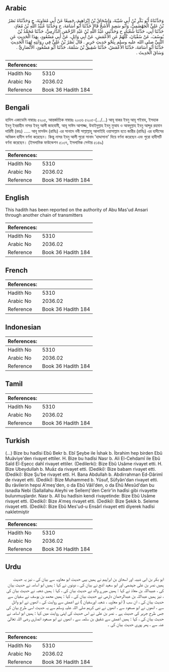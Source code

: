 ## Arabic


<div dir="rtl" lang="ar" style={{fontSize:'larger',backgroundColor:'#f8f9fa',padding:20}}>
وَحَدَّثَنَاهُ أَبُو بَكْرِ بْنُ أَبِي شَيْبَةَ، وَإِسْحَاقُ بْنُ إِبْرَاهِيمَ، جَمِيعًا عَنْ أَبِي مُعَاوِيَةَ، ح وَحَدَّثَنَاهُ نَصْرُ بْنُ عَلِيٍّ الْجَهْضَمِيُّ، وَأَبُو سَعِيدٍ الأَشَجُّ قَالاَ حَدَّثَنَا أَبُو أُسَامَةَ، ح وَحَدَّثَنَا عُبَيْدُ اللَّهِ بْنُ مُعَاذٍ، حَدَّثَنَا أَبِي، حَدَّثَنَا شُعْبَةُ، ح وَحَدَّثَنِي عَبْدُ اللَّهِ بْنُ عَبْدِ الرَّحْمَنِ الدَّارِمِيُّ، حَدَّثَنَا مُحَمَّدُ بْنُ يُوسُفَ، عَنْ سُفْيَانَ، كُلُّهُمْ عَنِ الأَعْمَشِ، عَنْ أَبِي وَائِلٍ، عَنْ أَبِي مَسْعُودٍ، بِهَذَا الْحَدِيثِ عَنِ النَّبِيِّ صلى الله عليه وسلم بِنَحْوِ حَدِيثِ جَرِيرٍ ‏.‏ قَالَ نَصْرُ بْنُ عَلِيٍّ فِي رِوَايَتِهِ لِهَذَا الْحَدِيثِ حَدَّثَنَا أَبُو أُسَامَةَ، حَدَّثَنَا الأَعْمَشُ، حَدَّثَنَا شَقِيقُ بْنُ سَلَمَةَ، حَدَّثَنَا أَبُو مَسْعُودٍ، الأَنْصَارِيُّ ‏.‏ وَسَاقَ الْحَدِيثَ ‏.‏
</div>
<div style={{backgroundColor:'#f8f9fa',padding:20, marginBottom: 10}}><table> <thead> <tr> <th>References:</th> <th></th> </tr> </thead> <tbody><tr><td>Hadith No</td><td>5310</td></tr><tr><td>Arabic No</td><td>2036.02</td></tr><tr><td>Reference</td><td>Book 36 Hadith 184</td></tr></tbody></table></div>

## Bengali


<div dir="ltr" lang="bn" style={{fontSize:'larger',backgroundColor:'#f8f9fa',padding:20}}>
হাদিস একাডেমি নাম্বারঃ ৫২০৫, আন্তর্জাতিক নাম্বারঃ ২০৩৬ ৫২০৫-(.../…) আবূ বাকর ইবনু আবূ শইবাহ, ইসহাক ইবনু ইবরাহীম নাসর ইবনু আলী জাহযামী, আবূ সাঈদ আশাজ্জ, উবাইদুল্লাহ ইবনু মুআয ও আবদুল্লাহ ইবনু আব্দুর রহমান দারিমী (রহঃ) ..... আবূ মাসউদ (রাযিঃ) এর সানাদে নবী সাল্লাল্লাহু আলাইহি ওয়াসাল্লাম হতে জারীর (রাযিঃ) এর হাদীসের অবিকল হাদীস বর্ণনা করেছেন। কিন্তু নাসর ইবনু আলী পুরো সানাদ 'হাদ্দাসানা' দিয়ে বর্ণনা করেছেন এবং পুরো হাদীসটি বর্ণনা করেছেন। (ইসলামিক ফাউন্ডেশন ৫১৩৭, ইসলামিক সেন্টার ৫১৪৯)
</div>
<div style={{backgroundColor:'#f8f9fa',padding:20, marginBottom: 10}}><table> <thead> <tr> <th>References:</th> <th></th> </tr> </thead> <tbody><tr><td>Hadith No</td><td>5310</td></tr><tr><td>Arabic No</td><td>2036.02</td></tr><tr><td>Reference</td><td>Book 36 Hadith 184</td></tr></tbody></table></div>

## English


<div dir="ltr" lang="en" style={{fontSize:'larger',backgroundColor:'#f8f9fa',padding:20}}>
This hadith has been reported on the authority of Abu Mas'ud Ansari through another chain of transmitters
</div>
<div style={{backgroundColor:'#f8f9fa',padding:20, marginBottom: 10}}><table> <thead> <tr> <th>References:</th> <th></th> </tr> </thead> <tbody><tr><td>Hadith No</td><td>5310</td></tr><tr><td>Arabic No</td><td>2036.02</td></tr><tr><td>Reference</td><td>Book 36 Hadith 184</td></tr></tbody></table></div>

## French


<div dir="ltr" lang="fr" style={{fontSize:'larger',backgroundColor:'#f8f9fa',padding:20}}>

</div>
<div style={{backgroundColor:'#f8f9fa',padding:20, marginBottom: 10}}><table> <thead> <tr> <th>References:</th> <th></th> </tr> </thead> <tbody><tr><td>Hadith No</td><td>5310</td></tr><tr><td>Arabic No</td><td>2036.02</td></tr><tr><td>Reference</td><td>Book 36 Hadith 184</td></tr></tbody></table></div>

## Indonesian


<div dir="ltr" lang="id" style={{fontSize:'larger',backgroundColor:'#f8f9fa',padding:20}}>

</div>
<div style={{backgroundColor:'#f8f9fa',padding:20, marginBottom: 10}}><table> <thead> <tr> <th>References:</th> <th></th> </tr> </thead> <tbody><tr><td>Hadith No</td><td>5310</td></tr><tr><td>Arabic No</td><td>2036.02</td></tr><tr><td>Reference</td><td>Book 36 Hadith 184</td></tr></tbody></table></div>

## Tamil


<div dir="ltr" lang="ta" style={{fontSize:'larger',backgroundColor:'#f8f9fa',padding:20}}>

</div>
<div style={{backgroundColor:'#f8f9fa',padding:20, marginBottom: 10}}><table> <thead> <tr> <th>References:</th> <th></th> </tr> </thead> <tbody><tr><td>Hadith No</td><td>5310</td></tr><tr><td>Arabic No</td><td>2036.02</td></tr><tr><td>Reference</td><td>Book 36 Hadith 184</td></tr></tbody></table></div>

## Turkish


<div dir="ltr" lang="tr" style={{fontSize:'larger',backgroundColor:'#f8f9fa',padding:20}}>
(…) Bize bu hadîsi Ebû Bekr b. Ebî Şeybe ile İshak b. İbrahim hep birden Ebû Muâviye'den rivayet ettiler. H. Bize bu hadîsi Nasr b. Ali El-Cehdamî ile Ebû Saîd Eî-Eşecc dahî rivayet ettiler. (Dedilerki): Bize Ebû Usâme rivayet etti. H. Bize Ubeydullah b. Muâz da rivayet etti. (Dediki): Bize babam rivayet etti. (Dediki): Bize Şu'be rivayet etti. H. Bana Abdullah b. Abdirrahman Ed-Dârimî de rivayet etti. (Dediki): Bize Muhammed b. Yûsuf, Süfyân'dan rivayet etti. Bu râvilerin hepsi A'meş'den, o da Ebû Vâil'den, o da Ehû Mesûd'dan bu isnadla Nebi (Sallallahu Aleyhi ve Sellem)'den Cerir'in hadîsi gibi rivayette bulunmuşlardır. Nasr b. Alî bu hadîsin kendi rivayetinde: Bize Ebû Usâme rivayet etti. (Dediki): Bize A'meş rivayet etti. (Dediki): Bize Şekik b. Seleme rivayet etti. (Dediki): Bize Ebû Mes'ud-u Ensârî rivayet etti diyerek hadîsi nakletmiştir
</div>
<div style={{backgroundColor:'#f8f9fa',padding:20, marginBottom: 10}}><table> <thead> <tr> <th>References:</th> <th></th> </tr> </thead> <tbody><tr><td>Hadith No</td><td>5310</td></tr><tr><td>Arabic No</td><td>2036.02</td></tr><tr><td>Reference</td><td>Book 36 Hadith 184</td></tr></tbody></table></div>

## Urdu


<div dir="rtl" lang="ur" style={{fontSize:'larger',backgroundColor:'#f8f9fa',padding:20}}>
ابو بکر بن ابی شیبہ اور اسحاق بن ابراہیم نے ہمیں یہی حدیث ابو معاویہ سے بیان کی ، نیز یہ حدیث ہمیں نصر بن علی جہضمی اور ابو سعید اشج نے بیان کی ، دونوں نے کہا : ہمیں ابو اسامہ نے حدیث بیان کی ، عبیداللہ بن معاذ نے کہا : ہمیں میرے والد نے حدیث بیان کی ، کہا : ہمیں شعبہ نے حدیث بیان کی ، نیز ہمیں عبداللہ بن عبدالرحمان دارمی نے حدیث بیان کی ، کہا : ہمیں محمد بن یوسف نے سفیان سے حدیث بیان کی ، ان سب ( ابو معاویہ ، شعبہ اورسفیان ) نے اعمش سے روایت کی ، انھوں نے ابو وائل سے ، انھوں نے ابو مسعود سے ، انھوں نے نبی کریم صلی اللہ علیہ وسلم سے یہ حدیث اسی طرح بیان کی جس طرح جریر کی حدیث ہے ۔ نصر بن علی نے اس حدیث کی اپنی روایت میں کہا : ہمیں ابو اسامہ نے حدیث بیان کی ، کہا : ہمیں اعمش سے شقیق بن سلمہ سے ، انھوں نے ابو مسعود انصاری رضی اللہ تعالیٰ عنہ سے ، پھر پوری حدیث بیان کی ۔
</div>
<div style={{backgroundColor:'#f8f9fa',padding:20, marginBottom: 10}}><table> <thead> <tr> <th>References:</th> <th></th> </tr> </thead> <tbody><tr><td>Hadith No</td><td>5310</td></tr><tr><td>Arabic No</td><td>2036.02</td></tr><tr><td>Reference</td><td>Book 36 Hadith 184</td></tr></tbody></table></div>